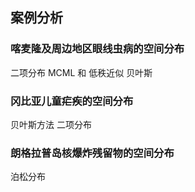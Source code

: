 ## 案例分析

### 喀麦隆及周边地区眼线虫病的空间分布

二项分布 MCML 和 低秩近似 贝叶斯




### 冈比亚儿童疟疾的空间分布

贝叶斯方法
二项分布


### 朗格拉普岛核爆炸残留物的空间分布

泊松分布

